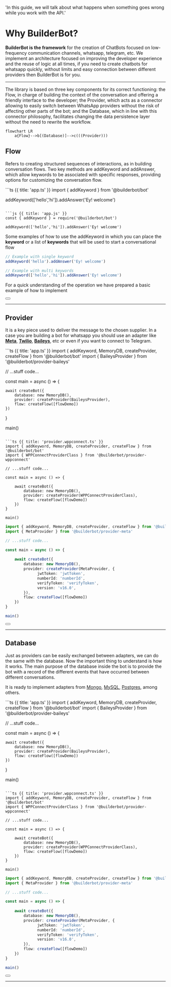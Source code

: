 
  'In this guide, we will talk about what happens when something goes wrong while you work with the API.'


# Why BuilderBot?

__BuilderBot is the framework__ for the creation of ChatBots focused on low-frequency communication channels, whatsapp, telegram, etc.
We implement an architecture focused on improving the developer experience and the reuse of logic at all times, 
if you need to create chatbots for whatsapp quickly, without limits and easy connection between different providers then BuilderBot is for you.



---

The library is based on three key components for its correct functioning: the Flow, in charge of building the context of the conversation and offering a friendly interface to the developer; the Provider, which acts as a connector allowing to easily switch between WhatsApp providers without the risk of affecting other parts of the bot; and the Database, which in line with this connector philosophy, facilitates changing the data persistence layer without the need to rewrite the workflow.

```mermaid
flowchart LR
    a{Flow}-->b[(Database)]-->c(((Provider)))
```



## Flow

Refers to creating structured sequences of interactions, as in building conversation flows. Two key methods are addKeyword and addAnswer, which allow keywords to be associated with specific responses, providing options for customizing the conversation flow.

<CodeGroup>
```ts {{ title: 'app.ts' }}
import { addKeyword } from '@builderbot/bot'

addKeyword(['hello','hi']).addAnswer('Ey! welcome')
```

```js {{ title: 'app.js' }}
const { addKeyword } = require('@builderbot/bot') 

addKeyword(['hello','hi']).addAnswer('Ey! welcome')
```
</CodeGroup>



Some examples of how to use the addKeyword in which you can place the __keyword__ or a list of __keywords__ that will be used to start a conversational flow


```ts
// Example with single keyword
addKeyword('hello').addAnswer('Ey! welcome')

// Example with multi keywords
addKeyword(['hello','hi']).addAnswer('Ey! welcome')
```

For a quick understanding of the operation we have prepared a basic example of how to implement

<div className="not-prose aling-block">
  <Button
    href="/uses-cases"
    variant="text"
    arrow="right"
    children="View more examples"
  />
</div>

---

## Provider

It is a key piece used to deliver the message to the chosen supplier. In a case you are building a bot for whatsapp you should use an adapter like __[Meta](/providers#meta)__, __[Twilio](/providers#twilio)__, __[Baileys](/providers#baileys)__, etc or even if you want to connect to Telegram.


<CodeGroup>
```ts {{ title: 'app.ts' }}
import { addKeyword, MemoryDB, createProvider, createFlow } from '@builderbot/bot'
import { BaileysProvider } from '@builderbot/provider-baileys'

// ...stuff code...

const main = async () => {
    
    await createBot({
        database: new MemoryDB(),
        provider: createProvider(BaileysProvider),
        flow: createFlow([flowDemo])
    })
}

main()
```

```ts {{ title: 'provider.wppconnect.ts' }}
import { addKeyword, MemoryDB, createProvider, createFlow } from '@builderbot/bot'
import { WPPConnectProviderClass } from '@builderbot/provider-wppconnect'

// ...stuff code...

const main = async () => {
    
    await createBot({
        database: new MemoryDB(),
        provider: createProvider(WPPConnectProviderClass),
        flow: createFlow([flowDemo])
    })
}

main()
```

```ts {{ title: 'provider.meta.ts' }}
import { addKeyword, MemoryDB, createProvider, createFlow } from '@builderbot/bot'
import { MetaProvider } from '@builderbot/provider-meta'

// ...stuff code...

const main = async () => {
    
    await createBot({
        database: new MemoryDB(),
        provider: createProvider(MetaProvider, {
              jwtToken: 'jwtToken',
              numberId: 'numberId',
              verifyToken: 'verifyToken',
              version: 'v16.0',
        }),
        flow: createFlow([flowDemo])
    })
}

main()
```
</CodeGroup>

<div className="not-prose aling-block">
  <Button
    href="/providers"
    variant="text"
    arrow="right"
    children="More information about the providers "
  />
</div>

---

## Database

Just as providers can be easily exchanged between adapters, we can do the same with the database. Now the important thing to understand is how it works. The main purpose of the database inside the bot is to provide the bot with a record of the different events that have occurred between different conversations.

It is ready to implement adapters from [Mongo](/databases#mongo), [MySQL](/databases#my-sql), [Postgres](/databases#postgres), among others.

<CodeGroup>
```ts {{ title: 'app.ts' }}
import { addKeyword, MemoryDB, createProvider, createFlow } from '@builderbot/bot'
import { BaileysProvider } from '@builderbot/provider-baileys'

// ...stuff code...

const main = async () => {
    
    await createBot({
        database: new MemoryDB(),
        provider: createProvider(BaileysProvider),
        flow: createFlow([flowDemo])
    })
}

main()
```

```ts {{ title: 'provider.wppconnect.ts' }}
import { addKeyword, MemoryDB, createProvider, createFlow } from '@builderbot/bot'
import { WPPConnectProviderClass } from '@builderbot/provider-wppconnect'

// ...stuff code...

const main = async () => {
    
    await createBot({
        database: new MemoryDB(),
        provider: createProvider(WPPConnectProviderClass),
        flow: createFlow([flowDemo])
    })
}

main()
```

```ts {{ title: 'provider.meta.ts' }}
import { addKeyword, MemoryDB, createProvider, createFlow } from '@builderbot/bot'
import { MetaProvider } from '@builderbot/provider-meta'

// ...stuff code...

const main = async () => {
    
    await createBot({
        database: new MemoryDB(),
        provider: createProvider(MetaProvider, {
              jwtToken: 'jwtToken',
              numberId: 'numberId',
              verifyToken: 'verifyToken',
              version: 'v16.0',
        }),
        flow: createFlow([flowDemo])
    })
}

main()
```
</CodeGroup>

<div className="not-prose aling-block">
  <Button
    href="/databases"
    variant="text"
    arrow="right"
    children="More information about the databases "
  />
</div>

----

<Guides />

<Resources />

